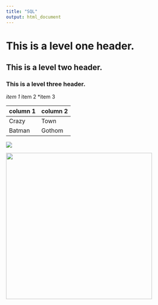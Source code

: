```yaml
---
title: "SQL"
output: html_document
---
```


# This is a level one header.
## This is a level two header.
### This is a level three header.
*item 1
*item 2
*item 3



column 1 | column 2
---|---
Crazy|Town
Batman|Gothom 


![](kitty.jpg)



<img src= "kitty.jpg" width="400"/>



